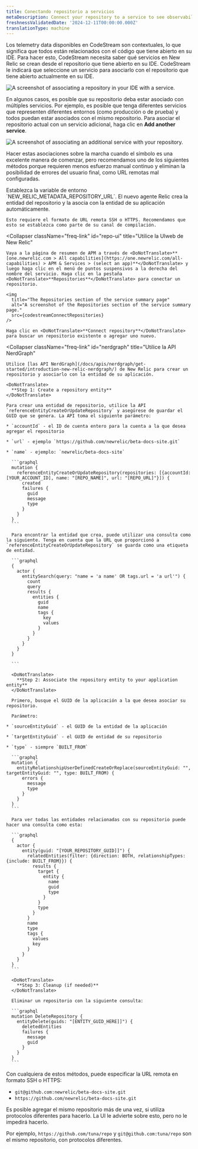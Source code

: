 ```yaml
---
title: Conectando repositorio a servicios
metaDescription: Connect your repository to a service to see observability.
freshnessValidatedDate: '2024-12-11T00:00:00.000Z'
translationType: machine
---
```





Los telemetry data disponibles en CodeStream son contextuales, lo que significa que todos están relacionados con el código que tiene abierto en su IDE. Para hacer esto, CodeStream necesita saber qué servicios en New Relic se crean desde el repositorio que tiene abierto en su IDE. CodeStream le indicará que seleccione un servicio para asociarlo con el repositorio que tiene abierto actualmente en su IDE.

<img
  title="Associate a repository in your IDE with a service."
  alt="A screenshot of associating a repository in your IDE with a service."
  src={codestreamAssociateReposButton}
/>

En algunos casos, es posible que su repositorio deba estar asociado con múltiples servicios. Por ejemplo, es posible que tenga diferentes servicios que representen diferentes entornos (como producción o de prueba) y todos puedan estar asociados con el mismo repositorio. Para asociar el repositorio actual con un servicio adicional, haga clic en <DoNotTranslate>**Add another service**</DoNotTranslate>.

<img
  title="Associate an additional service with your repository."
  alt="A screenshot of associating an additional service with your repository."
  src={codestreamAssociateOtherServices}
/>

Hacer estas asociaciones sobre la marcha cuando el símbolo es una excelente manera de comenzar, pero recomendamos uno de los siguientes métodos porque requieren menos esfuerzo manual continuo y eliminan la posibilidad de errores del usuario final, como URL remotas mal configuradas.

<CollapserGroup>
  <Collapser
    className="freq-link"
    id="env-var"
    title="Usar variable de entorno con APM (recomendado)"
  >
    Establezca la variable de entorno `NEW_RELIC_METADATA_REPOSITORY_URL`. El nuevo agente Relic <InlinePopover type="apm"/>crea la entidad del repositorio y la asocia con la entidad de su aplicación automáticamente.

    Esto requiere el formato de URL remota SSH o HTTPS. Recomendamos que esto se establezca como parte de su canal de compilación.
  </Collapser>

  <Collapser
    className="freq-link"
    id="repo-ui"
    title="Utilice la UIweb de New Relic"
  >
    Vaya a la página de resumen de APM a través de <DoNotTranslate>**[one.newrelic.com > All capabilities](https://one.newrelic.com/all-capabilities) > APM & Services > (select an app)**</DoNotTranslate> y luego haga clic en el menú de puntos suspensivos a la derecha del nombre del servicio. Haga clic en la pestaña <DoNotTranslate>**Repositories**</DoNotTranslate> para conectar un repositorio.

    <img
      title="The Repositories section of the service summary page"
      alt="A screenshot of the Repositories section of the service summary page."
      src={codestreamConnectRepositories}
    />

    Haga clic en <DoNotTranslate>**Connect repository**</DoNotTranslate> para buscar un repositorio existente o agregar uno nuevo.
  </Collapser>

  <Collapser
    className="freq-link"
    id="nerdgraph"
    title="Utilice la API NerdGraph"
  >
    Utilice [las API NerdGraph](/docs/apis/nerdgraph/get-started/introduction-new-relic-nerdgraph/) de New Relic para crear un repositorio y asociarlo con la entidad de su aplicación.

    <DoNotTranslate>
      **Step 1: Create a repository entity**
    </DoNotTranslate>

    Para crear una entidad de repositorio, utilice la API `referenceEntityCreateOrUpdateRepository` y asegúrese de guardar el GUID que se genera. La API toma el siguiente parámetro:

    * `accountId` - el ID de cuenta entero para la cuenta a la que desea agregar el repositorio

    * `url` - ejemplo `https://github.com/newrelic/beta-docs-site.git`

    * `name` - ejemplo: `newrelic/beta-docs-site`

      ```graphql
      mutation {
        referenceEntityCreateOrUpdateRepository(repositories: [{accountId: [YOUR_ACCOUNT_ID], name: "[REPO_NAME]", url: "[REPO_URL]"}]) {
          created
          failures {
            guid
            message
            type
          }
        }
      }
      ```

      Para encontrar la entidad que crea, puede utilizar una consulta como la siguiente. Tenga en cuenta que la URL que proporcionó a `referenceEntityCreateOrUpdateRepository` se guarda como una etiqueta de entidad.

      ```graphql
      {
        actor {
          entitySearch(query: "name = 'a name' OR tags.url = 'a url'") {
            count
            query
            results {
              entities {
                guid
                name
                tags {
                  key
                  values
                }
              }
            }
          }
        }
      }

      ```

      <DoNotTranslate>
        **Step 2: Associate the repository entity to your application entity**
      </DoNotTranslate>

      Primero, busque el GUID de la aplicación a la que desea asociar su repositorio.

      Parámetro:

    * `sourceEntityGuid` - el GUID de la entidad de la aplicación

    * `targetEntityGuid` - el GUID de entidad de su repositorio

    * `type` - siempre `BUILT_FROM`

      ```graphql
      mutation {
        entityRelationshipUserDefinedCreateOrReplace(sourceEntityGuid: "", targetEntityGuid: "", type: BUILT_FROM) {
          errors {
            message
            type
          }
        }
      }
      ```

      Para ver todas las entidades relacionadas con su repositorio puede hacer una consulta como esta:

      ```graphql
      {
        actor {
          entity(guid: "[YOUR_REPOSITORY_GUID]]") {
            relatedEntities(filter: {direction: BOTH, relationshipTypes: {include: BUILT_FROM}}) {
              results {
                target {
                  entity {
                    name
                    guid
                    type
                  }
                }
                type
              }
            }
            name
            type
            tags {
              values
              key
            }
          }
        }
      }
      ```

      <DoNotTranslate>
        **Step 3: Cleanup (if needed)**
      </DoNotTranslate>

      Eliminar un repositorio con la siguiente consulta:

      ```graphql
      mutation DeleteRepository {
        entityDelete(guids: "[ENTITY_GUID_HERE]]") {
          deletedEntities
          failures {
            message
            guid
          }
        }
      }
      ```
  </Collapser>
</CollapserGroup>

Con cualquiera de estos métodos, puede especificar la URL remota en formato SSH o HTTPS&#x3A;

* `git@github.com:newrelic/beta-docs-site.git`
* `https://github.com/newrelic/beta-docs-site.git`

<Callout variant="caution">
  Es posible agregar el mismo repositorio más de una vez, si utiliza protocolos diferentes para hacerlo. La UI le advierte sobre esto, pero no le impedirá hacerlo.

  Por ejemplo, `https://github.com/tuna/repo` y `git@github.com:tuna/repo` son el mismo repositorio, con protocolos diferentes.
</Callout>